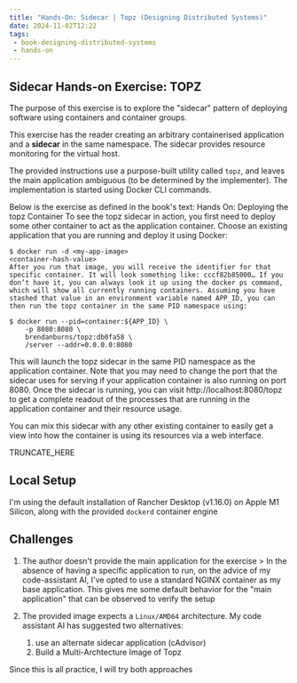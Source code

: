 ```yaml
---
title: "Hands-On: Sidecar | Topz (Designing Distributed Systems)"
date: 2024-11-02T12:22
tags:
 - book-designing-distributed-systems
 - hands-on
---
```



## Sidecar Hands-on Exercise: TOPZ
The purpose of this exercise is to explore the "sidecar" pattern of deploying
software using containers and container groups.

This exercise has the reader creating an arbitrary containerised
application and a **sidecar** in the same namespace. The sidecar provides
resource monitoring for the virtual host.

The provided instructions use a purpose-built utility called `topz`,
and leaves the main application ambiguous (to be determined by the
implementer). The implementation is started using Docker CLI commands.

Below is the exercise as defined in the book's text:
<Expandable>
Hands On: Deploying the topz Container
To see the topz sidecar in action, you first need to deploy some other container to act as the application container. Choose an existing application that you are running and deploy it using Docker:
>
```
$ docker run -d <my-app-image>
<container-hash-value>
After you run that image, you will receive the identifier for that specific container. It will look something like: cccf82b85000…​ If you don’t have it, you can always look it up using the docker ps command, which will show all currently running containers. Assuming you have stashed that value in an environment variable named APP_ID, you can then run the topz container in the same PID namespace using:
```

```
$ docker run --pid=container:${APP_ID} \
    -p 8080:8080 \
    brendanburns/topz:db0fa58 \
    /server --addr=0.0.0.0:8080
```
This will launch the topz sidecar in the same PID namespace as the application container. Note that you may need to change the port that the sidecar uses for serving if your application container is also running on port 8080. Once the sidecar is running, you can visit http://localhost:8080/topz to get a complete readout of the processes that are running in the application container and their resource usage.

You can mix this sidecar with any other existing container to easily get a view into how the container is using its resources via a web interface.
</Expandable>

TRUNCATE_HERE

## Local Setup
I'm using the default installation of Rancher Desktop (v1.16.0) on Apple M1 Silicon, along with the provided `dockerd` container engine

## Challenges
1. The author doesn't provide the main application for the exercise >
    In the absence of having a specific application to run, on the
    advice of my code-assistant AI, I've opted to use a standard NGINX
    container as my base application. This gives me some default
    behavior for the "main application" that can be observed to verify the setup

2. The provided image expects a `Linux/AMD64` architecture.
    My code assistant AI has suggested two alternatives:
    1. use an alternate sidecar application (cAdvisor)
    2. Build a Multi-Archtecture Image of Topz
    
Since this is all practice, I will try both approaches

<Tabs>
    <TabItem value="Solution 01" default>
        <Solution01/>
    </TabItem>
    <TabItem value="Solution 02" default>
        <Solution02/>
    </TabItem>
</Tabs>

